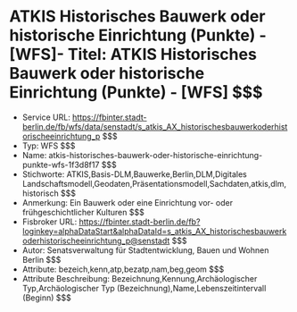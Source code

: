 # ATKIS Historisches Bauwerk oder historische Einrichtung (Punkte) - [WFS]- Titel: ATKIS Historisches Bauwerk oder historische Einrichtung (Punkte) - [WFS] $$$
- Service URL: https://fbinter.stadt-berlin.de/fb/wfs/data/senstadt/s_atkis_AX_historischesbauwerkoderhistorischeeinrichtung_p $$$
- Typ: WFS $$$
- Name: atkis-historisches-bauwerk-oder-historische-einrichtung-punkte-wfs-1f3d8f17 $$$
- Stichworte: ATKIS,Basis-DLM,Bauwerke,Berlin,DLM,Digitales Landschaftsmodell,Geodaten,Präsentationsmodell,Sachdaten,atkis,dlm,historisch $$$
- Anmerkung: Ein Bauwerk oder eine Einrichtung vor- oder frühgeschichtlicher Kulturen $$$
- Fisbroker URL: https://fbinter.stadt-berlin.de/fb?loginkey=alphaDataStart&alphaDataId=s_atkis_AX_historischesbauwerkoderhistorischeeinrichtung_p@senstadt $$$
- Autor: Senatsverwaltung für Stadtentwicklung, Bauen und Wohnen Berlin $$$
- Attribute: bezeich,kenn,atp,bezatp,nam,beg,geom $$$
- Attribute Beschreibung: Bezeichnung,Kennung,Archäologischer Typ,Archäologischer Typ (Bezeichnung),Name,Lebenszeitintervall (Beginn) $$$
